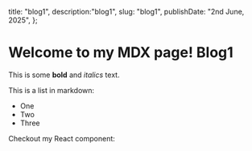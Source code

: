   title: "blog1",
  description:"blog1",
  slug: "blog1",
  publishDate: "2nd June, 2025",
};

# Welcome to my MDX page! Blog1

This is some **bold** and _italics_ text.

This is a list in markdown:

- One
- Two
- Three

Checkout my React component:

